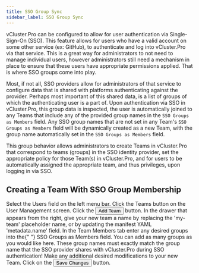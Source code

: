 ```yaml
---
title: SSO Group Sync
sidebar_label: SSO Group Sync
---
```



vCluster.Pro can be configured to allow for user authentication via Single-Sign-On (SSO). This feature
allows for users who have a valid account on some other service (ex: GitHub), to authenticate
and log into vCluster.Pro via that service. This is a great way for administrators to not need to
manage individual users, however administrators still need a mechanism in place to ensure that
these users have appropriate permissions applied. That is where SSO groups come into play.

Most, if not all, SSO providers allow for administrators of that service to configure data that
is shared with platforms authenticating against the provider. Perhaps most important of this
shared data, is a list of groups of which the authenticating user is a part of. Upon
authentication via SSO in vCluster.Pro, this group data is inspected, the user is automatically joined to any
Teams that include any of the provided group names in the `SSO Groups as Members` field.
Any SSO group names that are not set in any Team's `SSO Groups as Members` field will be
dynamically created as a new Team, with the group name automatically set in the `SSO Groups as Members` field.

This group behavior allows administrators to create Teams in vCluster.Pro that correspond to teams (groups) in
the SSO identity provider, set the appropriate policy for those Team(s) in vCluster.Pro, and for users to be
automatically assigned the appropriate team, and thus privileges, upon logging in via SSO.

## Creating a Team With SSO Group Membership

<Flow id="create-team-with-sso-group-membership">
  <Step>
    Select the <NavStep>Users</NavStep> field on the left menu bar.
  </Step>
  <Step>
    Click the <NavStep>Teams</NavStep> button on the User Management screen.
  </Step>
  <Step>
    Click the <Button>Add Team</Button> button.
  </Step>
  <Step>
    In the drawer that appears from the right, give your new team a name by
    replacing the 'my-team' placeholder name, or by updating the manifest YAML
    'metadata.name' field.
  </Step>
  <Step>
    In the <Label>Team Members</Label> tab enter any desired groups into the{" "}
    <Label>SSO Groups as Members</Label> field. You can add as many groups as
    you would like here. These group names must exactly match the group name
    that the SSO provider shares with vCluster.Pro during SSO authentication!
  </Step>
  <Step>Make any additional desired modifications to your new Team.</Step>
  <Step>
    Click on the <Button>Save Changes</Button> button.
  </Step>
</Flow>
